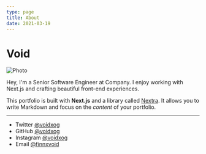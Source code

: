 ```yaml
---
type: page
title: About
date: 2021-03-19
---
```


# Void


<Image
  src="/images/me.png"
  alt="Photo"
  width={1125}
  height={750}
  priority
  className="next-image"
/>

Hey, I'm a Senior Software Engineer at Company. I enjoy working with Next.js and crafting beautiful front-end experiences.

This portfolio is built with **Next.js** and a library called [Nextra](https://nextra.vercel.app/). It allows you to write Markdown and focus on the _content_ of your portfolio.

---

- Twitter [@voidxog](https://twitter.com/voidxog)
- GitHub [@voidxog](https://github.com/voidxog)
- Instagram [@voidxog](https://instagram.com/voidxog)
- Email [@finnxvoid](finnxvoid@icloud.com)
